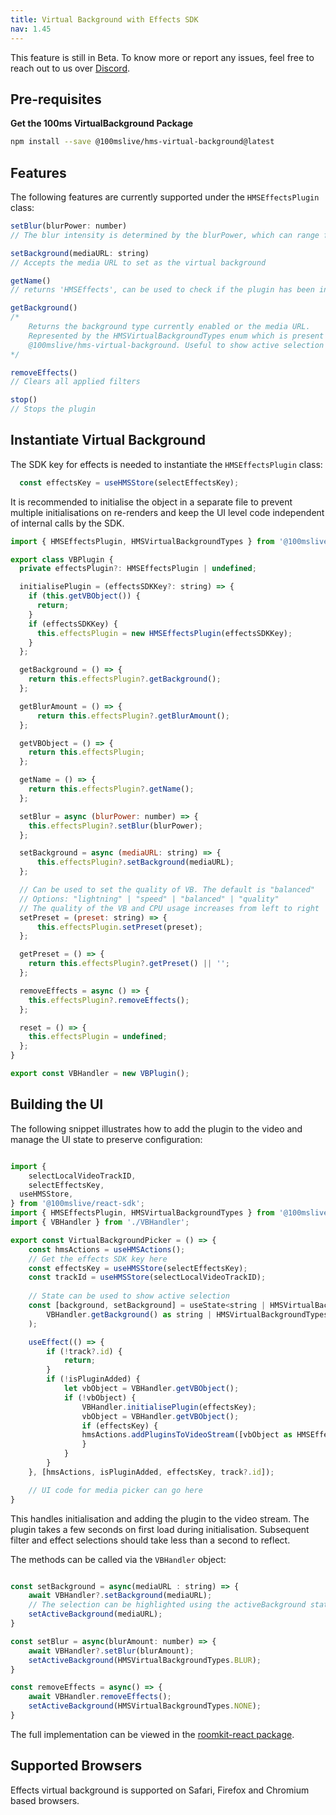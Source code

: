 ```yaml
---
title: Virtual Background with Effects SDK
nav: 1.45
---
```


<Note type="warning">
    This feature is still in Beta. To know more or report any issues, feel free to reach out to us
    over <a href={'https://discord.com/invite/kGdmszyzq2'}>Discord</a>.
</Note>


## Pre-requisites

**Get the 100ms VirtualBackground Package**

```bash section=GetHMSVirtualBackgroundPackage sectionIndex=1
npm install --save @100mslive/hms-virtual-background@latest
```

## Features

The following features are currently supported under the `HMSEffectsPlugin` class:

```js
setBlur(blurPower: number)
// The blur intensity is determined by the blurPower, which can range from 0 to 1

setBackground(mediaURL: string)
// Accepts the media URL to set as the virtual background

getName()
// returns 'HMSEffects', can be used to check if the plugin has been initialised

getBackground()
/* 
	Returns the background type currently enabled or the media URL.
	Represented by the HMSVirtualBackgroundTypes enum which is present in 
	@100mslive/hms-virtual-background. Useful to show active selection in the UI. 
*/

removeEffects()
// Clears all applied filters

stop()
// Stops the plugin
```



## Instantiate Virtual Background

The SDK key for effects is needed to instantiate the `HMSEffectsPlugin` class:

```jsx
  const effectsKey = useHMSStore(selectEffectsKey);
```

It is recommended to initialise the object in a separate file to prevent multiple initialisations on re-renders and keep the UI level code independent of internal calls by the SDK.


```js
import { HMSEffectsPlugin, HMSVirtualBackgroundTypes } from '@100mslive/hms-virtual-background';

export class VBPlugin {
  private effectsPlugin?: HMSEffectsPlugin | undefined;

  initialisePlugin = (effectsSDKKey?: string) => {
    if (this.getVBObject()) {
      return;
    }
    if (effectsSDKKey) {
      this.effectsPlugin = new HMSEffectsPlugin(effectsSDKKey);
    }
  };

  getBackground = () => {
    return this.effectsPlugin?.getBackground();
  };

  getBlurAmount = () => {
      return this.effectsPlugin?.getBlurAmount();
  };

  getVBObject = () => {
    return this.effectsPlugin;
  };

  getName = () => {
    return this.effectsPlugin?.getName();
  };

  setBlur = async (blurPower: number) => {
    this.effectsPlugin?.setBlur(blurPower);
  };

  setBackground = async (mediaURL: string) => {
      this.effectsPlugin?.setBackground(mediaURL);
  };

  // Can be used to set the quality of VB. The default is "balanced"
  // Options: "lightning" | "speed" | "balanced" | "quality"
  // The quality of the VB and CPU usage increases from left to right
  setPreset = (preset: string) => {
      this.effectsPlugin.setPreset(preset);
  };

  getPreset = () => {
    return this.effectsPlugin?.getPreset() || '';
  };

  removeEffects = async () => {
    this.effectsPlugin?.removeEffects();
  };

  reset = () => {
    this.effectsPlugin = undefined;
  };
}

export const VBHandler = new VBPlugin();

```

## Building the UI

The following snippet illustrates how to add the plugin to the video and manage the UI state to preserve configuration:

```jsx

import {
	selectLocalVideoTrackID,
	selectEffectsKey,
  useHMSStore,
} from '@100mslive/react-sdk';
import { HMSEffectsPlugin, HMSVirtualBackgroundTypes } from '@100mslive/hms-virtual-background';
import { VBHandler } from './VBHandler';

export const VirtualBackgroundPicker = () => {
    const hmsActions = useHMSActions();
    // Get the effects SDK key here
    const effectsKey = useHMSStore(selectEffectsKey);
    const trackId = useHMSStore(selectLocalVideoTrackID);
    
    // State can be used to show active selection
    const [background, setBackground] = useState<string | HMSVirtualBackgroundTypes>(
        VBHandler.getBackground() as string | HMSVirtualBackgroundTypes,
    );

	useEffect(() => {
        if (!track?.id) {
            return;
        }
        if (!isPluginAdded) {
            let vbObject = VBHandler.getVBObject();
            if (!vbObject) {
                VBHandler.initialisePlugin(effectsKey);
                vbObject = VBHandler.getVBObject();
                if (effectsKey) {
                hmsActions.addPluginsToVideoStream([vbObject as HMSEffectsPlugin]);
                } 
            }
        }
    }, [hmsActions, isPluginAdded, effectsKey, track?.id]);

	// UI code for media picker can go here
}
```

This handles initialisation and adding the plugin to the video stream. The plugin takes a few seconds on first load during initialisation. Subsequent filter and effect selections should take less than a second to reflect.

The methods can be called via the `VBHandler` object:
```jsx

const setBackground = async(mediaURL : string) => {
    await VBHandler?.setBackground(mediaURL);
    // The selection can be highlighted using the activeBackground state
    setActiveBackground(mediaURL);
}

const setBlur = async(blurAmount: number) => {
    await VBHandler?.setBlur(blurAmount);
    setActiveBackground(HMSVirtualBackgroundTypes.BLUR);
}

const removeEffects = async() => {
    await VBHandler.removeEffects();
    setActiveBackground(HMSVirtualBackgroundTypes.NONE);
}

```


The full implementation can be viewed in the [roomkit-react package](https://github.com/100mslive/web-sdks/blob/main/packages/roomkit-react/src/Prebuilt/components/VirtualBackground/VBPicker.tsx).


## Supported Browsers

Effects virtual background is supported on Safari, Firefox and Chromium based browsers.<br/>
